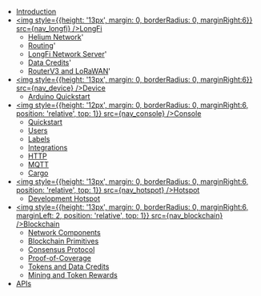 
- [Introduction](/)
- [<img style={{height: '13px', margin: 0, borderRadius: 0, marginRight:6}} src={nav_longfi} />LongFi](/longfi)
  - [Helium Network](/longfi/helium-network)'
  - [Routing](/longfi/longfi-routing)'
  - [LongFi Network Server](/longfi/longfi-network-server)'
  - [Data Credits](/longfi/data-credits)'
  - [RouterV3 and LoRaWAN](/longfi/routerv3-and-lorawan)'
- [<img style={{height: '13px', margin: 0, borderRadius: 0, marginRight:6}} src={nav_device} />Device](/device)
  - [Arduino Quickstart](/device/arduino-quickstart)
- [<img style={{height: '12px', margin: 0, borderRadius: 0, marginRight:6, position: 'relative', top: 1}} src={nav_console} />Console](/console)
  - [Quickstart](/console/quickstart)
  - [Users](/console/users)
  - [Labels](/console/labels)
  - [Integrations](console/integrations)
  - [HTTP](/console/http)
  - [MQTT](/console/mqtt)
  - [Cargo](/console/cargo)
- [<img style={{height: '13px', margin: 0, borderRadius: 0, marginRight:6, position: 'relative', top: 1}} src={nav_hotspot} />Hotspot](/hotspot)
  - [Development Hotspot](/hotspot/developer-setup)
- [<img style={{height: '13px', margin: 0, borderRadius: 0, marginRight:6, marginLeft: 2, position: 'relative', top: 1}} src={nav_blockchain} />Blockchain](/blockchain)
  - [Network Components](/blockchain/network-components)
  - [Blockchain Primitives](/blockchain/blockchain-primitives)
  - [Consensus Protocol](/blockchain/consensus-protocol)
  - [Proof-of-Coverage](/blockchain/proof-of-coverage)
  - [Tokens and Data Credits](/blockchain/tokens)
  - [Mining and Token Rewards](/blockchain/mining-token-rewards) 
- [APIs](/apis)
  
  
